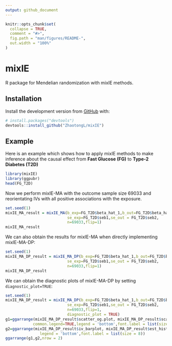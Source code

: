 ```yaml
---
output: github_document
---
```


<!-- README.md is generated from README.Rmd. Please edit that file -->

```r
knitr::opts_chunk$set(
  collapse = TRUE,
  comment = "#>",
  fig.path = "man/figures/README-",
  out.width = "100%"
)
```

# mixIE

<!-- badges: start -->
<!-- badges: end -->

R package for Mendelian randomization with mixIE methods.

## Installation

<!-- You can install the released version of mixIE from [CRAN](https://CRAN.R-project.org) with:

``` r
install.packages("mixIE")
```

-->

Install the development version from [GitHub](https://github.com/) with:

``` r
# install.packages("devtools")
devtools::install_github("ZhaotongL/mixIE")
```
## Example

Here is an example which shows how to apply mixIE methods to make inference about the causal effect from **Fast Glucose (FG)** to **Type-2 Diabetes (T2D)**

```r
library(mixIE)
library(ggpubr)
head(FG_T2D)
```

Now we perform mixIE-MA with the outcome sample size 69033 and reorientating IVs with all positive associations with the exposure.

```r
set.seed(1)
mixIE_MA_result = mixIE_MA(b_exp=FG_T2D$beta_hat_1,b_out=FG_T2D$beta_hat_2,
                           se_exp=FG_T2D$seb1,se_out = FG_T2D$seb2,
                           n=69033,flip=1)
mixIE_MA_result
```

We can also obtain the results for mixIE-MA when directly implementing mixIE-MA-DP:
```r
set.seed(1)
mixIE_MA_DP_result = mixIE_MA_DP(b_exp=FG_T2D$beta_hat_1,b_out=FG_T2D$beta_hat_2,
                           se_exp=FG_T2D$seb1,se_out = FG_T2D$seb2,
                           n=69033,flip=1)
mixIE_MA_DP_result
```

We can obtain the diagnostic plots of mixIE-MA-DP by setting `diagnostic_plot=TRUE`:
```r
set.seed(1)
mixIE_MA_DP_result = mixIE_MA_DP(b_exp=FG_T2D$beta_hat_1,b_out=FG_T2D$beta_hat_2,
                           se_exp=FG_T2D$seb1,se_out = FG_T2D$seb2,
                           n=69033,flip=1,
                           diagnostic_plot = TRUE)
g1=ggarrange(mixIE_MA_DP_result$scatter_og.plot, mixIE_MA_DP_result$scatter_dp.plot,labels =c("A:mixIE-MA", "B:mixIE-MA-DP"),
            common.legend=TRUE,legend = 'bottom',font.label = list(size = 8))
g2=ggarrange(mixIE_MA_DP_result$iv_barplot, mixIE_MA_DP_result$est_hist,labels =c("C", "D"),
               legend = 'bottom',font.label = list(size = 8))
ggarrange(g1,g2,nrow = 2)
```


